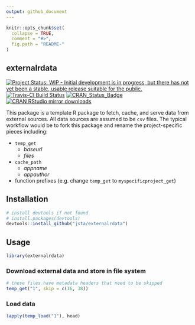 ```yaml
---
output: github_document
---
```


<!-- README.md is generated from README.Rmd. Please edit that file -->

```r
knitr::opts_chunk$set(
  collapse = TRUE,
  comment = "#>",
  fig.path = "README-"
)
```

## externalrdata

[![Project Status: WIP - Initial development is in progress, but there has not yet been a stable, usable release suitable for the public.](http://www.repostatus.org/badges/latest/wip.svg)](http://www.repostatus.org/#wip) [![Travis-CI Build Status](https://travis-ci.org/jsta/externalrdata.svg?branch=master)](https://travis-ci.org/jsta/externalrdata) [![CRAN\_Status\_Badge](http://www.r-pkg.org/badges/version/externalrdata)](https://cran.r-project.org/package=externalrdata) [![CRAN RStudio mirror downloads](http://cranlogs.r-pkg.org/badges/externalrdata)](https://cran.r-project.org/package=externalrdata)

This package is a template R package to fetch, cache, and serve data from external sources. All data sources are assumed to be `csv` files. The typical workflow would be to fork this package and rename the project-specific pieces including:
 
 * `temp_get`
    * _baseurl_
    * _files_
 * `cache_path`
    * _appname_
    * _appauthor_
 * function prefixes (e.g. change `temp_get` to `myspecificproject_get`)

## Installation

```r
# install devtools if not found
# install.packages(devtools)
devtools::install_github("jsta/externalrdata")
```

## Usage

```r
library(externalrdata)
```

### Download external data and store in file system

```r
# these files have metadata headers that need to be skipped
temp_get("1", skip = c(16, 38))
```

### Load data

```r
lapply(temp_load("1"), head)
```
